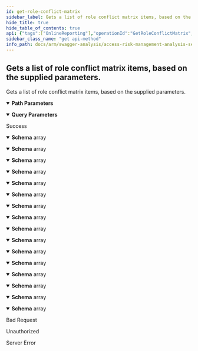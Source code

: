 ```yaml
---
id: get-role-conflict-matrix
sidebar_label: Gets a list of role conflict matrix items, based on the supplied parameters.
hide_title: true
hide_table_of_contents: true
api: {"tags":["OnlineReporting"],"operationId":"GetRoleConflictMatrix","parameters":[{"name":"analysisId","in":"path","description":"Represents the unique analysis identifier.","required":true,"schema":{"type":"integer","format":"int32"}},{"name":"skip","in":"query","description":"Represents the optional parameter which specifies how many items will be bypassed.","required":false,"schema":{"type":"integer","format":"int32"}},{"name":"take","in":"query","description":"Represents the optional parameter which specifies how many items to returned.","required":false,"schema":{"type":"integer","format":"int32"}}],"responses":{"200":{"description":"Success","content":{"application/json;odata.metadata=minimal;odata.streaming=true":{"schema":{"uniqueItems":false,"type":"array","items":{"type":"object","properties":{"rulebookName":{"type":"string"},"ruleCode":{"type":"string"},"ruleName":{"type":"string"},"riskRating":{"type":"string"},"ruleType":{"type":"string"},"ruleBusinessProcess":{"type":"string"},"businessFunctionCode":{"type":"string"},"businessFunctionName":{"type":"string"},"businessFunctionDescription":{"type":"string"},"businessFunctionBusinessProcess":{"type":"string"},"roleName":{"type":"string"},"assignedFrom":{"type":"string"},"roleProfile":{"type":"string"},"roleProfileDescription":{"type":"string"},"tcode":{"type":"string"},"tcodeDescription":{"type":"string"},"roleType":{"type":"string"},"stadUtilizationCount":{"format":"int32","type":"integer"},"cdhdrposUtilizationCount":{"format":"int32","type":"integer"},"stadUtilizationBucket":{"type":"string"},"cdhdrposUtilizationBucket":{"type":"string"}}}}},"application/json;odata.metadata=minimal;odata.streaming=false":{"schema":{"uniqueItems":false,"type":"array","items":{"type":"object","properties":{"rulebookName":{"type":"string"},"ruleCode":{"type":"string"},"ruleName":{"type":"string"},"riskRating":{"type":"string"},"ruleType":{"type":"string"},"ruleBusinessProcess":{"type":"string"},"businessFunctionCode":{"type":"string"},"businessFunctionName":{"type":"string"},"businessFunctionDescription":{"type":"string"},"businessFunctionBusinessProcess":{"type":"string"},"roleName":{"type":"string"},"assignedFrom":{"type":"string"},"roleProfile":{"type":"string"},"roleProfileDescription":{"type":"string"},"tcode":{"type":"string"},"tcodeDescription":{"type":"string"},"roleType":{"type":"string"},"stadUtilizationCount":{"format":"int32","type":"integer"},"cdhdrposUtilizationCount":{"format":"int32","type":"integer"},"stadUtilizationBucket":{"type":"string"},"cdhdrposUtilizationBucket":{"type":"string"}}}}},"application/json;odata.metadata=minimal":{"schema":{"uniqueItems":false,"type":"array","items":{"type":"object","properties":{"rulebookName":{"type":"string"},"ruleCode":{"type":"string"},"ruleName":{"type":"string"},"riskRating":{"type":"string"},"ruleType":{"type":"string"},"ruleBusinessProcess":{"type":"string"},"businessFunctionCode":{"type":"string"},"businessFunctionName":{"type":"string"},"businessFunctionDescription":{"type":"string"},"businessFunctionBusinessProcess":{"type":"string"},"roleName":{"type":"string"},"assignedFrom":{"type":"string"},"roleProfile":{"type":"string"},"roleProfileDescription":{"type":"string"},"tcode":{"type":"string"},"tcodeDescription":{"type":"string"},"roleType":{"type":"string"},"stadUtilizationCount":{"format":"int32","type":"integer"},"cdhdrposUtilizationCount":{"format":"int32","type":"integer"},"stadUtilizationBucket":{"type":"string"},"cdhdrposUtilizationBucket":{"type":"string"}}}}},"application/json;odata.metadata=full;odata.streaming=true":{"schema":{"uniqueItems":false,"type":"array","items":{"type":"object","properties":{"rulebookName":{"type":"string"},"ruleCode":{"type":"string"},"ruleName":{"type":"string"},"riskRating":{"type":"string"},"ruleType":{"type":"string"},"ruleBusinessProcess":{"type":"string"},"businessFunctionCode":{"type":"string"},"businessFunctionName":{"type":"string"},"businessFunctionDescription":{"type":"string"},"businessFunctionBusinessProcess":{"type":"string"},"roleName":{"type":"string"},"assignedFrom":{"type":"string"},"roleProfile":{"type":"string"},"roleProfileDescription":{"type":"string"},"tcode":{"type":"string"},"tcodeDescription":{"type":"string"},"roleType":{"type":"string"},"stadUtilizationCount":{"format":"int32","type":"integer"},"cdhdrposUtilizationCount":{"format":"int32","type":"integer"},"stadUtilizationBucket":{"type":"string"},"cdhdrposUtilizationBucket":{"type":"string"}}}}},"application/json;odata.metadata=full;odata.streaming=false":{"schema":{"uniqueItems":false,"type":"array","items":{"type":"object","properties":{"rulebookName":{"type":"string"},"ruleCode":{"type":"string"},"ruleName":{"type":"string"},"riskRating":{"type":"string"},"ruleType":{"type":"string"},"ruleBusinessProcess":{"type":"string"},"businessFunctionCode":{"type":"string"},"businessFunctionName":{"type":"string"},"businessFunctionDescription":{"type":"string"},"businessFunctionBusinessProcess":{"type":"string"},"roleName":{"type":"string"},"assignedFrom":{"type":"string"},"roleProfile":{"type":"string"},"roleProfileDescription":{"type":"string"},"tcode":{"type":"string"},"tcodeDescription":{"type":"string"},"roleType":{"type":"string"},"stadUtilizationCount":{"format":"int32","type":"integer"},"cdhdrposUtilizationCount":{"format":"int32","type":"integer"},"stadUtilizationBucket":{"type":"string"},"cdhdrposUtilizationBucket":{"type":"string"}}}}},"application/json;odata.metadata=full":{"schema":{"uniqueItems":false,"type":"array","items":{"type":"object","properties":{"rulebookName":{"type":"string"},"ruleCode":{"type":"string"},"ruleName":{"type":"string"},"riskRating":{"type":"string"},"ruleType":{"type":"string"},"ruleBusinessProcess":{"type":"string"},"businessFunctionCode":{"type":"string"},"businessFunctionName":{"type":"string"},"businessFunctionDescription":{"type":"string"},"businessFunctionBusinessProcess":{"type":"string"},"roleName":{"type":"string"},"assignedFrom":{"type":"string"},"roleProfile":{"type":"string"},"roleProfileDescription":{"type":"string"},"tcode":{"type":"string"},"tcodeDescription":{"type":"string"},"roleType":{"type":"string"},"stadUtilizationCount":{"format":"int32","type":"integer"},"cdhdrposUtilizationCount":{"format":"int32","type":"integer"},"stadUtilizationBucket":{"type":"string"},"cdhdrposUtilizationBucket":{"type":"string"}}}}},"application/json;odata.metadata=none;odata.streaming=true":{"schema":{"uniqueItems":false,"type":"array","items":{"type":"object","properties":{"rulebookName":{"type":"string"},"ruleCode":{"type":"string"},"ruleName":{"type":"string"},"riskRating":{"type":"string"},"ruleType":{"type":"string"},"ruleBusinessProcess":{"type":"string"},"businessFunctionCode":{"type":"string"},"businessFunctionName":{"type":"string"},"businessFunctionDescription":{"type":"string"},"businessFunctionBusinessProcess":{"type":"string"},"roleName":{"type":"string"},"assignedFrom":{"type":"string"},"roleProfile":{"type":"string"},"roleProfileDescription":{"type":"string"},"tcode":{"type":"string"},"tcodeDescription":{"type":"string"},"roleType":{"type":"string"},"stadUtilizationCount":{"format":"int32","type":"integer"},"cdhdrposUtilizationCount":{"format":"int32","type":"integer"},"stadUtilizationBucket":{"type":"string"},"cdhdrposUtilizationBucket":{"type":"string"}}}}},"application/json;odata.metadata=none;odata.streaming=false":{"schema":{"uniqueItems":false,"type":"array","items":{"type":"object","properties":{"rulebookName":{"type":"string"},"ruleCode":{"type":"string"},"ruleName":{"type":"string"},"riskRating":{"type":"string"},"ruleType":{"type":"string"},"ruleBusinessProcess":{"type":"string"},"businessFunctionCode":{"type":"string"},"businessFunctionName":{"type":"string"},"businessFunctionDescription":{"type":"string"},"businessFunctionBusinessProcess":{"type":"string"},"roleName":{"type":"string"},"assignedFrom":{"type":"string"},"roleProfile":{"type":"string"},"roleProfileDescription":{"type":"string"},"tcode":{"type":"string"},"tcodeDescription":{"type":"string"},"roleType":{"type":"string"},"stadUtilizationCount":{"format":"int32","type":"integer"},"cdhdrposUtilizationCount":{"format":"int32","type":"integer"},"stadUtilizationBucket":{"type":"string"},"cdhdrposUtilizationBucket":{"type":"string"}}}}},"application/json;odata.metadata=none":{"schema":{"uniqueItems":false,"type":"array","items":{"type":"object","properties":{"rulebookName":{"type":"string"},"ruleCode":{"type":"string"},"ruleName":{"type":"string"},"riskRating":{"type":"string"},"ruleType":{"type":"string"},"ruleBusinessProcess":{"type":"string"},"businessFunctionCode":{"type":"string"},"businessFunctionName":{"type":"string"},"businessFunctionDescription":{"type":"string"},"businessFunctionBusinessProcess":{"type":"string"},"roleName":{"type":"string"},"assignedFrom":{"type":"string"},"roleProfile":{"type":"string"},"roleProfileDescription":{"type":"string"},"tcode":{"type":"string"},"tcodeDescription":{"type":"string"},"roleType":{"type":"string"},"stadUtilizationCount":{"format":"int32","type":"integer"},"cdhdrposUtilizationCount":{"format":"int32","type":"integer"},"stadUtilizationBucket":{"type":"string"},"cdhdrposUtilizationBucket":{"type":"string"}}}}},"application/json;odata.streaming=true":{"schema":{"uniqueItems":false,"type":"array","items":{"type":"object","properties":{"rulebookName":{"type":"string"},"ruleCode":{"type":"string"},"ruleName":{"type":"string"},"riskRating":{"type":"string"},"ruleType":{"type":"string"},"ruleBusinessProcess":{"type":"string"},"businessFunctionCode":{"type":"string"},"businessFunctionName":{"type":"string"},"businessFunctionDescription":{"type":"string"},"businessFunctionBusinessProcess":{"type":"string"},"roleName":{"type":"string"},"assignedFrom":{"type":"string"},"roleProfile":{"type":"string"},"roleProfileDescription":{"type":"string"},"tcode":{"type":"string"},"tcodeDescription":{"type":"string"},"roleType":{"type":"string"},"stadUtilizationCount":{"format":"int32","type":"integer"},"cdhdrposUtilizationCount":{"format":"int32","type":"integer"},"stadUtilizationBucket":{"type":"string"},"cdhdrposUtilizationBucket":{"type":"string"}}}}},"application/json;odata.streaming=false":{"schema":{"uniqueItems":false,"type":"array","items":{"type":"object","properties":{"rulebookName":{"type":"string"},"ruleCode":{"type":"string"},"ruleName":{"type":"string"},"riskRating":{"type":"string"},"ruleType":{"type":"string"},"ruleBusinessProcess":{"type":"string"},"businessFunctionCode":{"type":"string"},"businessFunctionName":{"type":"string"},"businessFunctionDescription":{"type":"string"},"businessFunctionBusinessProcess":{"type":"string"},"roleName":{"type":"string"},"assignedFrom":{"type":"string"},"roleProfile":{"type":"string"},"roleProfileDescription":{"type":"string"},"tcode":{"type":"string"},"tcodeDescription":{"type":"string"},"roleType":{"type":"string"},"stadUtilizationCount":{"format":"int32","type":"integer"},"cdhdrposUtilizationCount":{"format":"int32","type":"integer"},"stadUtilizationBucket":{"type":"string"},"cdhdrposUtilizationBucket":{"type":"string"}}}}},"application/json":{"schema":{"uniqueItems":false,"type":"array","items":{"type":"object","properties":{"rulebookName":{"type":"string"},"ruleCode":{"type":"string"},"ruleName":{"type":"string"},"riskRating":{"type":"string"},"ruleType":{"type":"string"},"ruleBusinessProcess":{"type":"string"},"businessFunctionCode":{"type":"string"},"businessFunctionName":{"type":"string"},"businessFunctionDescription":{"type":"string"},"businessFunctionBusinessProcess":{"type":"string"},"roleName":{"type":"string"},"assignedFrom":{"type":"string"},"roleProfile":{"type":"string"},"roleProfileDescription":{"type":"string"},"tcode":{"type":"string"},"tcodeDescription":{"type":"string"},"roleType":{"type":"string"},"stadUtilizationCount":{"format":"int32","type":"integer"},"cdhdrposUtilizationCount":{"format":"int32","type":"integer"},"stadUtilizationBucket":{"type":"string"},"cdhdrposUtilizationBucket":{"type":"string"}}}}},"application/xml":{"schema":{"uniqueItems":false,"type":"array","items":{"type":"object","properties":{"rulebookName":{"type":"string"},"ruleCode":{"type":"string"},"ruleName":{"type":"string"},"riskRating":{"type":"string"},"ruleType":{"type":"string"},"ruleBusinessProcess":{"type":"string"},"businessFunctionCode":{"type":"string"},"businessFunctionName":{"type":"string"},"businessFunctionDescription":{"type":"string"},"businessFunctionBusinessProcess":{"type":"string"},"roleName":{"type":"string"},"assignedFrom":{"type":"string"},"roleProfile":{"type":"string"},"roleProfileDescription":{"type":"string"},"tcode":{"type":"string"},"tcodeDescription":{"type":"string"},"roleType":{"type":"string"},"stadUtilizationCount":{"format":"int32","type":"integer"},"cdhdrposUtilizationCount":{"format":"int32","type":"integer"},"stadUtilizationBucket":{"type":"string"},"cdhdrposUtilizationBucket":{"type":"string"}}}}},"application/prs.odatatestxx-odata":{"schema":{"uniqueItems":false,"type":"array","items":{"type":"object","properties":{"rulebookName":{"type":"string"},"ruleCode":{"type":"string"},"ruleName":{"type":"string"},"riskRating":{"type":"string"},"ruleType":{"type":"string"},"ruleBusinessProcess":{"type":"string"},"businessFunctionCode":{"type":"string"},"businessFunctionName":{"type":"string"},"businessFunctionDescription":{"type":"string"},"businessFunctionBusinessProcess":{"type":"string"},"roleName":{"type":"string"},"assignedFrom":{"type":"string"},"roleProfile":{"type":"string"},"roleProfileDescription":{"type":"string"},"tcode":{"type":"string"},"tcodeDescription":{"type":"string"},"roleType":{"type":"string"},"stadUtilizationCount":{"format":"int32","type":"integer"},"cdhdrposUtilizationCount":{"format":"int32","type":"integer"},"stadUtilizationBucket":{"type":"string"},"cdhdrposUtilizationBucket":{"type":"string"}}}}},"text/plain":{"schema":{"uniqueItems":false,"type":"array","items":{"type":"object","properties":{"rulebookName":{"type":"string"},"ruleCode":{"type":"string"},"ruleName":{"type":"string"},"riskRating":{"type":"string"},"ruleType":{"type":"string"},"ruleBusinessProcess":{"type":"string"},"businessFunctionCode":{"type":"string"},"businessFunctionName":{"type":"string"},"businessFunctionDescription":{"type":"string"},"businessFunctionBusinessProcess":{"type":"string"},"roleName":{"type":"string"},"assignedFrom":{"type":"string"},"roleProfile":{"type":"string"},"roleProfileDescription":{"type":"string"},"tcode":{"type":"string"},"tcodeDescription":{"type":"string"},"roleType":{"type":"string"},"stadUtilizationCount":{"format":"int32","type":"integer"},"cdhdrposUtilizationCount":{"format":"int32","type":"integer"},"stadUtilizationBucket":{"type":"string"},"cdhdrposUtilizationBucket":{"type":"string"}}}}},"text/json":{"schema":{"uniqueItems":false,"type":"array","items":{"type":"object","properties":{"rulebookName":{"type":"string"},"ruleCode":{"type":"string"},"ruleName":{"type":"string"},"riskRating":{"type":"string"},"ruleType":{"type":"string"},"ruleBusinessProcess":{"type":"string"},"businessFunctionCode":{"type":"string"},"businessFunctionName":{"type":"string"},"businessFunctionDescription":{"type":"string"},"businessFunctionBusinessProcess":{"type":"string"},"roleName":{"type":"string"},"assignedFrom":{"type":"string"},"roleProfile":{"type":"string"},"roleProfileDescription":{"type":"string"},"tcode":{"type":"string"},"tcodeDescription":{"type":"string"},"roleType":{"type":"string"},"stadUtilizationCount":{"format":"int32","type":"integer"},"cdhdrposUtilizationCount":{"format":"int32","type":"integer"},"stadUtilizationBucket":{"type":"string"},"cdhdrposUtilizationBucket":{"type":"string"}}}}}}},"400":{"description":"Bad Request"},"401":{"description":"Unauthorized"},"500":{"description":"Server Error"}},"description":"Gets a list of role conflict matrix items, based on the supplied parameters.","method":"get","path":"/api/roleconflictmatrix/{analysisId}","info":{"version":"v1","title":"Access Risk Management Analysis Services"},"postman":{"name":"Gets a list of role conflict matrix items, based on the supplied parameters.","description":{"type":"text/plain"},"url":{"path":["api","roleconflictmatrix",":analysisId"],"host":["{{baseUrl}}"],"query":[{"disabled":false,"description":{"content":"Represents the optional parameter which specifies how many items will be bypassed.","type":"text/plain"},"key":"skip","value":""},{"disabled":false,"description":{"content":"Represents the optional parameter which specifies how many items to returned.","type":"text/plain"},"key":"take","value":""}],"variable":[{"disabled":false,"description":{"content":"(Required) Represents the unique analysis identifier.","type":"text/plain"},"type":"any","value":"","key":"analysisId"}]},"header":[{"key":"Accept","value":"application/json;odata.metadata=minimal;odata.streaming=true"}],"method":"GET"}}
sidebar_class_name: "get api-method"
info_path: docs/arm/swagger-analysis/access-risk-management-analysis-services
---
```



## Gets a list of role conflict matrix items, based on the supplied parameters.



Gets a list of role conflict matrix items, based on the supplied parameters.

<details style={{"marginBottom":"1rem"}} data-collapsed={false} open={true}><summary style={{}}><strong>Path Parameters</strong></summary><div><ul><ParamsItem className={"paramsItem"} param={{"name":"analysisId","in":"path","description":"Represents the unique analysis identifier.","required":true,"schema":{"type":"integer","format":"int32"}}}></ParamsItem></ul></div></details><details style={{"marginBottom":"1rem"}} data-collapsed={false} open={true}><summary style={{}}><strong>Query Parameters</strong></summary><div><ul><ParamsItem className={"paramsItem"} param={{"name":"skip","in":"query","description":"Represents the optional parameter which specifies how many items will be bypassed.","required":false,"schema":{"type":"integer","format":"int32"}}}></ParamsItem><ParamsItem className={"paramsItem"} param={{"name":"take","in":"query","description":"Represents the optional parameter which specifies how many items to returned.","required":false,"schema":{"type":"integer","format":"int32"}}}></ParamsItem></ul></div></details><div><ApiTabs><TabItem label={"200"} value={"200"}><div>

Success

</div><div><MimeTabs groupId={"mime-type"}><TabItem label={"application/json;odata.metadata=minimal;odata.streaming=true"} value={"application/json;odata.metadata=minimal;odata.streaming=true"}><SchemaTabs groupId={"schema-tabs"}><TabItem label={"Schema"} value={"Schema"}><details style={{}} data-collapsed={false} open={true}><summary style={{"textAlign":"left"}}><strong>Schema</strong><span style={{"opacity":"0.6"}}> array</span></summary><div style={{"textAlign":"left","marginLeft":"1rem"}}></div><ul style={{"marginLeft":"1rem"}}><SchemaItem collapsible={false} name={"rulebookName"} required={false} schemaDescription={undefined} schemaName={"string"} qualifierMessage={undefined} defaultValue={undefined}></SchemaItem><SchemaItem collapsible={false} name={"ruleCode"} required={false} schemaDescription={undefined} schemaName={"string"} qualifierMessage={undefined} defaultValue={undefined}></SchemaItem><SchemaItem collapsible={false} name={"ruleName"} required={false} schemaDescription={undefined} schemaName={"string"} qualifierMessage={undefined} defaultValue={undefined}></SchemaItem><SchemaItem collapsible={false} name={"riskRating"} required={false} schemaDescription={undefined} schemaName={"string"} qualifierMessage={undefined} defaultValue={undefined}></SchemaItem><SchemaItem collapsible={false} name={"ruleType"} required={false} schemaDescription={undefined} schemaName={"string"} qualifierMessage={undefined} defaultValue={undefined}></SchemaItem><SchemaItem collapsible={false} name={"ruleBusinessProcess"} required={false} schemaDescription={undefined} schemaName={"string"} qualifierMessage={undefined} defaultValue={undefined}></SchemaItem><SchemaItem collapsible={false} name={"businessFunctionCode"} required={false} schemaDescription={undefined} schemaName={"string"} qualifierMessage={undefined} defaultValue={undefined}></SchemaItem><SchemaItem collapsible={false} name={"businessFunctionName"} required={false} schemaDescription={undefined} schemaName={"string"} qualifierMessage={undefined} defaultValue={undefined}></SchemaItem><SchemaItem collapsible={false} name={"businessFunctionDescription"} required={false} schemaDescription={undefined} schemaName={"string"} qualifierMessage={undefined} defaultValue={undefined}></SchemaItem><SchemaItem collapsible={false} name={"businessFunctionBusinessProcess"} required={false} schemaDescription={undefined} schemaName={"string"} qualifierMessage={undefined} defaultValue={undefined}></SchemaItem><SchemaItem collapsible={false} name={"roleName"} required={false} schemaDescription={undefined} schemaName={"string"} qualifierMessage={undefined} defaultValue={undefined}></SchemaItem><SchemaItem collapsible={false} name={"assignedFrom"} required={false} schemaDescription={undefined} schemaName={"string"} qualifierMessage={undefined} defaultValue={undefined}></SchemaItem><SchemaItem collapsible={false} name={"roleProfile"} required={false} schemaDescription={undefined} schemaName={"string"} qualifierMessage={undefined} defaultValue={undefined}></SchemaItem><SchemaItem collapsible={false} name={"roleProfileDescription"} required={false} schemaDescription={undefined} schemaName={"string"} qualifierMessage={undefined} defaultValue={undefined}></SchemaItem><SchemaItem collapsible={false} name={"tcode"} required={false} schemaDescription={undefined} schemaName={"string"} qualifierMessage={undefined} defaultValue={undefined}></SchemaItem><SchemaItem collapsible={false} name={"tcodeDescription"} required={false} schemaDescription={undefined} schemaName={"string"} qualifierMessage={undefined} defaultValue={undefined}></SchemaItem><SchemaItem collapsible={false} name={"roleType"} required={false} schemaDescription={undefined} schemaName={"string"} qualifierMessage={undefined} defaultValue={undefined}></SchemaItem><SchemaItem collapsible={false} name={"stadUtilizationCount"} required={false} schemaDescription={undefined} schemaName={"int32"} qualifierMessage={undefined} defaultValue={undefined}></SchemaItem><SchemaItem collapsible={false} name={"cdhdrposUtilizationCount"} required={false} schemaDescription={undefined} schemaName={"int32"} qualifierMessage={undefined} defaultValue={undefined}></SchemaItem><SchemaItem collapsible={false} name={"stadUtilizationBucket"} required={false} schemaDescription={undefined} schemaName={"string"} qualifierMessage={undefined} defaultValue={undefined}></SchemaItem><SchemaItem collapsible={false} name={"cdhdrposUtilizationBucket"} required={false} schemaDescription={undefined} schemaName={"string"} qualifierMessage={undefined} defaultValue={undefined}></SchemaItem></ul></details></TabItem></SchemaTabs></TabItem><TabItem label={"application/json;odata.metadata=minimal;odata.streaming=false"} value={"application/json;odata.metadata=minimal;odata.streaming=false"}><SchemaTabs groupId={"schema-tabs"}><TabItem label={"Schema"} value={"Schema"}><details style={{}} data-collapsed={false} open={true}><summary style={{"textAlign":"left"}}><strong>Schema</strong><span style={{"opacity":"0.6"}}> array</span></summary><div style={{"textAlign":"left","marginLeft":"1rem"}}></div><ul style={{"marginLeft":"1rem"}}><SchemaItem collapsible={false} name={"rulebookName"} required={false} schemaDescription={undefined} schemaName={"string"} qualifierMessage={undefined} defaultValue={undefined}></SchemaItem><SchemaItem collapsible={false} name={"ruleCode"} required={false} schemaDescription={undefined} schemaName={"string"} qualifierMessage={undefined} defaultValue={undefined}></SchemaItem><SchemaItem collapsible={false} name={"ruleName"} required={false} schemaDescription={undefined} schemaName={"string"} qualifierMessage={undefined} defaultValue={undefined}></SchemaItem><SchemaItem collapsible={false} name={"riskRating"} required={false} schemaDescription={undefined} schemaName={"string"} qualifierMessage={undefined} defaultValue={undefined}></SchemaItem><SchemaItem collapsible={false} name={"ruleType"} required={false} schemaDescription={undefined} schemaName={"string"} qualifierMessage={undefined} defaultValue={undefined}></SchemaItem><SchemaItem collapsible={false} name={"ruleBusinessProcess"} required={false} schemaDescription={undefined} schemaName={"string"} qualifierMessage={undefined} defaultValue={undefined}></SchemaItem><SchemaItem collapsible={false} name={"businessFunctionCode"} required={false} schemaDescription={undefined} schemaName={"string"} qualifierMessage={undefined} defaultValue={undefined}></SchemaItem><SchemaItem collapsible={false} name={"businessFunctionName"} required={false} schemaDescription={undefined} schemaName={"string"} qualifierMessage={undefined} defaultValue={undefined}></SchemaItem><SchemaItem collapsible={false} name={"businessFunctionDescription"} required={false} schemaDescription={undefined} schemaName={"string"} qualifierMessage={undefined} defaultValue={undefined}></SchemaItem><SchemaItem collapsible={false} name={"businessFunctionBusinessProcess"} required={false} schemaDescription={undefined} schemaName={"string"} qualifierMessage={undefined} defaultValue={undefined}></SchemaItem><SchemaItem collapsible={false} name={"roleName"} required={false} schemaDescription={undefined} schemaName={"string"} qualifierMessage={undefined} defaultValue={undefined}></SchemaItem><SchemaItem collapsible={false} name={"assignedFrom"} required={false} schemaDescription={undefined} schemaName={"string"} qualifierMessage={undefined} defaultValue={undefined}></SchemaItem><SchemaItem collapsible={false} name={"roleProfile"} required={false} schemaDescription={undefined} schemaName={"string"} qualifierMessage={undefined} defaultValue={undefined}></SchemaItem><SchemaItem collapsible={false} name={"roleProfileDescription"} required={false} schemaDescription={undefined} schemaName={"string"} qualifierMessage={undefined} defaultValue={undefined}></SchemaItem><SchemaItem collapsible={false} name={"tcode"} required={false} schemaDescription={undefined} schemaName={"string"} qualifierMessage={undefined} defaultValue={undefined}></SchemaItem><SchemaItem collapsible={false} name={"tcodeDescription"} required={false} schemaDescription={undefined} schemaName={"string"} qualifierMessage={undefined} defaultValue={undefined}></SchemaItem><SchemaItem collapsible={false} name={"roleType"} required={false} schemaDescription={undefined} schemaName={"string"} qualifierMessage={undefined} defaultValue={undefined}></SchemaItem><SchemaItem collapsible={false} name={"stadUtilizationCount"} required={false} schemaDescription={undefined} schemaName={"int32"} qualifierMessage={undefined} defaultValue={undefined}></SchemaItem><SchemaItem collapsible={false} name={"cdhdrposUtilizationCount"} required={false} schemaDescription={undefined} schemaName={"int32"} qualifierMessage={undefined} defaultValue={undefined}></SchemaItem><SchemaItem collapsible={false} name={"stadUtilizationBucket"} required={false} schemaDescription={undefined} schemaName={"string"} qualifierMessage={undefined} defaultValue={undefined}></SchemaItem><SchemaItem collapsible={false} name={"cdhdrposUtilizationBucket"} required={false} schemaDescription={undefined} schemaName={"string"} qualifierMessage={undefined} defaultValue={undefined}></SchemaItem></ul></details></TabItem></SchemaTabs></TabItem><TabItem label={"application/json;odata.metadata=minimal"} value={"application/json;odata.metadata=minimal"}><SchemaTabs groupId={"schema-tabs"}><TabItem label={"Schema"} value={"Schema"}><details style={{}} data-collapsed={false} open={true}><summary style={{"textAlign":"left"}}><strong>Schema</strong><span style={{"opacity":"0.6"}}> array</span></summary><div style={{"textAlign":"left","marginLeft":"1rem"}}></div><ul style={{"marginLeft":"1rem"}}><SchemaItem collapsible={false} name={"rulebookName"} required={false} schemaDescription={undefined} schemaName={"string"} qualifierMessage={undefined} defaultValue={undefined}></SchemaItem><SchemaItem collapsible={false} name={"ruleCode"} required={false} schemaDescription={undefined} schemaName={"string"} qualifierMessage={undefined} defaultValue={undefined}></SchemaItem><SchemaItem collapsible={false} name={"ruleName"} required={false} schemaDescription={undefined} schemaName={"string"} qualifierMessage={undefined} defaultValue={undefined}></SchemaItem><SchemaItem collapsible={false} name={"riskRating"} required={false} schemaDescription={undefined} schemaName={"string"} qualifierMessage={undefined} defaultValue={undefined}></SchemaItem><SchemaItem collapsible={false} name={"ruleType"} required={false} schemaDescription={undefined} schemaName={"string"} qualifierMessage={undefined} defaultValue={undefined}></SchemaItem><SchemaItem collapsible={false} name={"ruleBusinessProcess"} required={false} schemaDescription={undefined} schemaName={"string"} qualifierMessage={undefined} defaultValue={undefined}></SchemaItem><SchemaItem collapsible={false} name={"businessFunctionCode"} required={false} schemaDescription={undefined} schemaName={"string"} qualifierMessage={undefined} defaultValue={undefined}></SchemaItem><SchemaItem collapsible={false} name={"businessFunctionName"} required={false} schemaDescription={undefined} schemaName={"string"} qualifierMessage={undefined} defaultValue={undefined}></SchemaItem><SchemaItem collapsible={false} name={"businessFunctionDescription"} required={false} schemaDescription={undefined} schemaName={"string"} qualifierMessage={undefined} defaultValue={undefined}></SchemaItem><SchemaItem collapsible={false} name={"businessFunctionBusinessProcess"} required={false} schemaDescription={undefined} schemaName={"string"} qualifierMessage={undefined} defaultValue={undefined}></SchemaItem><SchemaItem collapsible={false} name={"roleName"} required={false} schemaDescription={undefined} schemaName={"string"} qualifierMessage={undefined} defaultValue={undefined}></SchemaItem><SchemaItem collapsible={false} name={"assignedFrom"} required={false} schemaDescription={undefined} schemaName={"string"} qualifierMessage={undefined} defaultValue={undefined}></SchemaItem><SchemaItem collapsible={false} name={"roleProfile"} required={false} schemaDescription={undefined} schemaName={"string"} qualifierMessage={undefined} defaultValue={undefined}></SchemaItem><SchemaItem collapsible={false} name={"roleProfileDescription"} required={false} schemaDescription={undefined} schemaName={"string"} qualifierMessage={undefined} defaultValue={undefined}></SchemaItem><SchemaItem collapsible={false} name={"tcode"} required={false} schemaDescription={undefined} schemaName={"string"} qualifierMessage={undefined} defaultValue={undefined}></SchemaItem><SchemaItem collapsible={false} name={"tcodeDescription"} required={false} schemaDescription={undefined} schemaName={"string"} qualifierMessage={undefined} defaultValue={undefined}></SchemaItem><SchemaItem collapsible={false} name={"roleType"} required={false} schemaDescription={undefined} schemaName={"string"} qualifierMessage={undefined} defaultValue={undefined}></SchemaItem><SchemaItem collapsible={false} name={"stadUtilizationCount"} required={false} schemaDescription={undefined} schemaName={"int32"} qualifierMessage={undefined} defaultValue={undefined}></SchemaItem><SchemaItem collapsible={false} name={"cdhdrposUtilizationCount"} required={false} schemaDescription={undefined} schemaName={"int32"} qualifierMessage={undefined} defaultValue={undefined}></SchemaItem><SchemaItem collapsible={false} name={"stadUtilizationBucket"} required={false} schemaDescription={undefined} schemaName={"string"} qualifierMessage={undefined} defaultValue={undefined}></SchemaItem><SchemaItem collapsible={false} name={"cdhdrposUtilizationBucket"} required={false} schemaDescription={undefined} schemaName={"string"} qualifierMessage={undefined} defaultValue={undefined}></SchemaItem></ul></details></TabItem></SchemaTabs></TabItem><TabItem label={"application/json;odata.metadata=full;odata.streaming=true"} value={"application/json;odata.metadata=full;odata.streaming=true"}><SchemaTabs groupId={"schema-tabs"}><TabItem label={"Schema"} value={"Schema"}><details style={{}} data-collapsed={false} open={true}><summary style={{"textAlign":"left"}}><strong>Schema</strong><span style={{"opacity":"0.6"}}> array</span></summary><div style={{"textAlign":"left","marginLeft":"1rem"}}></div><ul style={{"marginLeft":"1rem"}}><SchemaItem collapsible={false} name={"rulebookName"} required={false} schemaDescription={undefined} schemaName={"string"} qualifierMessage={undefined} defaultValue={undefined}></SchemaItem><SchemaItem collapsible={false} name={"ruleCode"} required={false} schemaDescription={undefined} schemaName={"string"} qualifierMessage={undefined} defaultValue={undefined}></SchemaItem><SchemaItem collapsible={false} name={"ruleName"} required={false} schemaDescription={undefined} schemaName={"string"} qualifierMessage={undefined} defaultValue={undefined}></SchemaItem><SchemaItem collapsible={false} name={"riskRating"} required={false} schemaDescription={undefined} schemaName={"string"} qualifierMessage={undefined} defaultValue={undefined}></SchemaItem><SchemaItem collapsible={false} name={"ruleType"} required={false} schemaDescription={undefined} schemaName={"string"} qualifierMessage={undefined} defaultValue={undefined}></SchemaItem><SchemaItem collapsible={false} name={"ruleBusinessProcess"} required={false} schemaDescription={undefined} schemaName={"string"} qualifierMessage={undefined} defaultValue={undefined}></SchemaItem><SchemaItem collapsible={false} name={"businessFunctionCode"} required={false} schemaDescription={undefined} schemaName={"string"} qualifierMessage={undefined} defaultValue={undefined}></SchemaItem><SchemaItem collapsible={false} name={"businessFunctionName"} required={false} schemaDescription={undefined} schemaName={"string"} qualifierMessage={undefined} defaultValue={undefined}></SchemaItem><SchemaItem collapsible={false} name={"businessFunctionDescription"} required={false} schemaDescription={undefined} schemaName={"string"} qualifierMessage={undefined} defaultValue={undefined}></SchemaItem><SchemaItem collapsible={false} name={"businessFunctionBusinessProcess"} required={false} schemaDescription={undefined} schemaName={"string"} qualifierMessage={undefined} defaultValue={undefined}></SchemaItem><SchemaItem collapsible={false} name={"roleName"} required={false} schemaDescription={undefined} schemaName={"string"} qualifierMessage={undefined} defaultValue={undefined}></SchemaItem><SchemaItem collapsible={false} name={"assignedFrom"} required={false} schemaDescription={undefined} schemaName={"string"} qualifierMessage={undefined} defaultValue={undefined}></SchemaItem><SchemaItem collapsible={false} name={"roleProfile"} required={false} schemaDescription={undefined} schemaName={"string"} qualifierMessage={undefined} defaultValue={undefined}></SchemaItem><SchemaItem collapsible={false} name={"roleProfileDescription"} required={false} schemaDescription={undefined} schemaName={"string"} qualifierMessage={undefined} defaultValue={undefined}></SchemaItem><SchemaItem collapsible={false} name={"tcode"} required={false} schemaDescription={undefined} schemaName={"string"} qualifierMessage={undefined} defaultValue={undefined}></SchemaItem><SchemaItem collapsible={false} name={"tcodeDescription"} required={false} schemaDescription={undefined} schemaName={"string"} qualifierMessage={undefined} defaultValue={undefined}></SchemaItem><SchemaItem collapsible={false} name={"roleType"} required={false} schemaDescription={undefined} schemaName={"string"} qualifierMessage={undefined} defaultValue={undefined}></SchemaItem><SchemaItem collapsible={false} name={"stadUtilizationCount"} required={false} schemaDescription={undefined} schemaName={"int32"} qualifierMessage={undefined} defaultValue={undefined}></SchemaItem><SchemaItem collapsible={false} name={"cdhdrposUtilizationCount"} required={false} schemaDescription={undefined} schemaName={"int32"} qualifierMessage={undefined} defaultValue={undefined}></SchemaItem><SchemaItem collapsible={false} name={"stadUtilizationBucket"} required={false} schemaDescription={undefined} schemaName={"string"} qualifierMessage={undefined} defaultValue={undefined}></SchemaItem><SchemaItem collapsible={false} name={"cdhdrposUtilizationBucket"} required={false} schemaDescription={undefined} schemaName={"string"} qualifierMessage={undefined} defaultValue={undefined}></SchemaItem></ul></details></TabItem></SchemaTabs></TabItem><TabItem label={"application/json;odata.metadata=full;odata.streaming=false"} value={"application/json;odata.metadata=full;odata.streaming=false"}><SchemaTabs groupId={"schema-tabs"}><TabItem label={"Schema"} value={"Schema"}><details style={{}} data-collapsed={false} open={true}><summary style={{"textAlign":"left"}}><strong>Schema</strong><span style={{"opacity":"0.6"}}> array</span></summary><div style={{"textAlign":"left","marginLeft":"1rem"}}></div><ul style={{"marginLeft":"1rem"}}><SchemaItem collapsible={false} name={"rulebookName"} required={false} schemaDescription={undefined} schemaName={"string"} qualifierMessage={undefined} defaultValue={undefined}></SchemaItem><SchemaItem collapsible={false} name={"ruleCode"} required={false} schemaDescription={undefined} schemaName={"string"} qualifierMessage={undefined} defaultValue={undefined}></SchemaItem><SchemaItem collapsible={false} name={"ruleName"} required={false} schemaDescription={undefined} schemaName={"string"} qualifierMessage={undefined} defaultValue={undefined}></SchemaItem><SchemaItem collapsible={false} name={"riskRating"} required={false} schemaDescription={undefined} schemaName={"string"} qualifierMessage={undefined} defaultValue={undefined}></SchemaItem><SchemaItem collapsible={false} name={"ruleType"} required={false} schemaDescription={undefined} schemaName={"string"} qualifierMessage={undefined} defaultValue={undefined}></SchemaItem><SchemaItem collapsible={false} name={"ruleBusinessProcess"} required={false} schemaDescription={undefined} schemaName={"string"} qualifierMessage={undefined} defaultValue={undefined}></SchemaItem><SchemaItem collapsible={false} name={"businessFunctionCode"} required={false} schemaDescription={undefined} schemaName={"string"} qualifierMessage={undefined} defaultValue={undefined}></SchemaItem><SchemaItem collapsible={false} name={"businessFunctionName"} required={false} schemaDescription={undefined} schemaName={"string"} qualifierMessage={undefined} defaultValue={undefined}></SchemaItem><SchemaItem collapsible={false} name={"businessFunctionDescription"} required={false} schemaDescription={undefined} schemaName={"string"} qualifierMessage={undefined} defaultValue={undefined}></SchemaItem><SchemaItem collapsible={false} name={"businessFunctionBusinessProcess"} required={false} schemaDescription={undefined} schemaName={"string"} qualifierMessage={undefined} defaultValue={undefined}></SchemaItem><SchemaItem collapsible={false} name={"roleName"} required={false} schemaDescription={undefined} schemaName={"string"} qualifierMessage={undefined} defaultValue={undefined}></SchemaItem><SchemaItem collapsible={false} name={"assignedFrom"} required={false} schemaDescription={undefined} schemaName={"string"} qualifierMessage={undefined} defaultValue={undefined}></SchemaItem><SchemaItem collapsible={false} name={"roleProfile"} required={false} schemaDescription={undefined} schemaName={"string"} qualifierMessage={undefined} defaultValue={undefined}></SchemaItem><SchemaItem collapsible={false} name={"roleProfileDescription"} required={false} schemaDescription={undefined} schemaName={"string"} qualifierMessage={undefined} defaultValue={undefined}></SchemaItem><SchemaItem collapsible={false} name={"tcode"} required={false} schemaDescription={undefined} schemaName={"string"} qualifierMessage={undefined} defaultValue={undefined}></SchemaItem><SchemaItem collapsible={false} name={"tcodeDescription"} required={false} schemaDescription={undefined} schemaName={"string"} qualifierMessage={undefined} defaultValue={undefined}></SchemaItem><SchemaItem collapsible={false} name={"roleType"} required={false} schemaDescription={undefined} schemaName={"string"} qualifierMessage={undefined} defaultValue={undefined}></SchemaItem><SchemaItem collapsible={false} name={"stadUtilizationCount"} required={false} schemaDescription={undefined} schemaName={"int32"} qualifierMessage={undefined} defaultValue={undefined}></SchemaItem><SchemaItem collapsible={false} name={"cdhdrposUtilizationCount"} required={false} schemaDescription={undefined} schemaName={"int32"} qualifierMessage={undefined} defaultValue={undefined}></SchemaItem><SchemaItem collapsible={false} name={"stadUtilizationBucket"} required={false} schemaDescription={undefined} schemaName={"string"} qualifierMessage={undefined} defaultValue={undefined}></SchemaItem><SchemaItem collapsible={false} name={"cdhdrposUtilizationBucket"} required={false} schemaDescription={undefined} schemaName={"string"} qualifierMessage={undefined} defaultValue={undefined}></SchemaItem></ul></details></TabItem></SchemaTabs></TabItem><TabItem label={"application/json;odata.metadata=full"} value={"application/json;odata.metadata=full"}><SchemaTabs groupId={"schema-tabs"}><TabItem label={"Schema"} value={"Schema"}><details style={{}} data-collapsed={false} open={true}><summary style={{"textAlign":"left"}}><strong>Schema</strong><span style={{"opacity":"0.6"}}> array</span></summary><div style={{"textAlign":"left","marginLeft":"1rem"}}></div><ul style={{"marginLeft":"1rem"}}><SchemaItem collapsible={false} name={"rulebookName"} required={false} schemaDescription={undefined} schemaName={"string"} qualifierMessage={undefined} defaultValue={undefined}></SchemaItem><SchemaItem collapsible={false} name={"ruleCode"} required={false} schemaDescription={undefined} schemaName={"string"} qualifierMessage={undefined} defaultValue={undefined}></SchemaItem><SchemaItem collapsible={false} name={"ruleName"} required={false} schemaDescription={undefined} schemaName={"string"} qualifierMessage={undefined} defaultValue={undefined}></SchemaItem><SchemaItem collapsible={false} name={"riskRating"} required={false} schemaDescription={undefined} schemaName={"string"} qualifierMessage={undefined} defaultValue={undefined}></SchemaItem><SchemaItem collapsible={false} name={"ruleType"} required={false} schemaDescription={undefined} schemaName={"string"} qualifierMessage={undefined} defaultValue={undefined}></SchemaItem><SchemaItem collapsible={false} name={"ruleBusinessProcess"} required={false} schemaDescription={undefined} schemaName={"string"} qualifierMessage={undefined} defaultValue={undefined}></SchemaItem><SchemaItem collapsible={false} name={"businessFunctionCode"} required={false} schemaDescription={undefined} schemaName={"string"} qualifierMessage={undefined} defaultValue={undefined}></SchemaItem><SchemaItem collapsible={false} name={"businessFunctionName"} required={false} schemaDescription={undefined} schemaName={"string"} qualifierMessage={undefined} defaultValue={undefined}></SchemaItem><SchemaItem collapsible={false} name={"businessFunctionDescription"} required={false} schemaDescription={undefined} schemaName={"string"} qualifierMessage={undefined} defaultValue={undefined}></SchemaItem><SchemaItem collapsible={false} name={"businessFunctionBusinessProcess"} required={false} schemaDescription={undefined} schemaName={"string"} qualifierMessage={undefined} defaultValue={undefined}></SchemaItem><SchemaItem collapsible={false} name={"roleName"} required={false} schemaDescription={undefined} schemaName={"string"} qualifierMessage={undefined} defaultValue={undefined}></SchemaItem><SchemaItem collapsible={false} name={"assignedFrom"} required={false} schemaDescription={undefined} schemaName={"string"} qualifierMessage={undefined} defaultValue={undefined}></SchemaItem><SchemaItem collapsible={false} name={"roleProfile"} required={false} schemaDescription={undefined} schemaName={"string"} qualifierMessage={undefined} defaultValue={undefined}></SchemaItem><SchemaItem collapsible={false} name={"roleProfileDescription"} required={false} schemaDescription={undefined} schemaName={"string"} qualifierMessage={undefined} defaultValue={undefined}></SchemaItem><SchemaItem collapsible={false} name={"tcode"} required={false} schemaDescription={undefined} schemaName={"string"} qualifierMessage={undefined} defaultValue={undefined}></SchemaItem><SchemaItem collapsible={false} name={"tcodeDescription"} required={false} schemaDescription={undefined} schemaName={"string"} qualifierMessage={undefined} defaultValue={undefined}></SchemaItem><SchemaItem collapsible={false} name={"roleType"} required={false} schemaDescription={undefined} schemaName={"string"} qualifierMessage={undefined} defaultValue={undefined}></SchemaItem><SchemaItem collapsible={false} name={"stadUtilizationCount"} required={false} schemaDescription={undefined} schemaName={"int32"} qualifierMessage={undefined} defaultValue={undefined}></SchemaItem><SchemaItem collapsible={false} name={"cdhdrposUtilizationCount"} required={false} schemaDescription={undefined} schemaName={"int32"} qualifierMessage={undefined} defaultValue={undefined}></SchemaItem><SchemaItem collapsible={false} name={"stadUtilizationBucket"} required={false} schemaDescription={undefined} schemaName={"string"} qualifierMessage={undefined} defaultValue={undefined}></SchemaItem><SchemaItem collapsible={false} name={"cdhdrposUtilizationBucket"} required={false} schemaDescription={undefined} schemaName={"string"} qualifierMessage={undefined} defaultValue={undefined}></SchemaItem></ul></details></TabItem></SchemaTabs></TabItem><TabItem label={"application/json;odata.metadata=none;odata.streaming=true"} value={"application/json;odata.metadata=none;odata.streaming=true"}><SchemaTabs groupId={"schema-tabs"}><TabItem label={"Schema"} value={"Schema"}><details style={{}} data-collapsed={false} open={true}><summary style={{"textAlign":"left"}}><strong>Schema</strong><span style={{"opacity":"0.6"}}> array</span></summary><div style={{"textAlign":"left","marginLeft":"1rem"}}></div><ul style={{"marginLeft":"1rem"}}><SchemaItem collapsible={false} name={"rulebookName"} required={false} schemaDescription={undefined} schemaName={"string"} qualifierMessage={undefined} defaultValue={undefined}></SchemaItem><SchemaItem collapsible={false} name={"ruleCode"} required={false} schemaDescription={undefined} schemaName={"string"} qualifierMessage={undefined} defaultValue={undefined}></SchemaItem><SchemaItem collapsible={false} name={"ruleName"} required={false} schemaDescription={undefined} schemaName={"string"} qualifierMessage={undefined} defaultValue={undefined}></SchemaItem><SchemaItem collapsible={false} name={"riskRating"} required={false} schemaDescription={undefined} schemaName={"string"} qualifierMessage={undefined} defaultValue={undefined}></SchemaItem><SchemaItem collapsible={false} name={"ruleType"} required={false} schemaDescription={undefined} schemaName={"string"} qualifierMessage={undefined} defaultValue={undefined}></SchemaItem><SchemaItem collapsible={false} name={"ruleBusinessProcess"} required={false} schemaDescription={undefined} schemaName={"string"} qualifierMessage={undefined} defaultValue={undefined}></SchemaItem><SchemaItem collapsible={false} name={"businessFunctionCode"} required={false} schemaDescription={undefined} schemaName={"string"} qualifierMessage={undefined} defaultValue={undefined}></SchemaItem><SchemaItem collapsible={false} name={"businessFunctionName"} required={false} schemaDescription={undefined} schemaName={"string"} qualifierMessage={undefined} defaultValue={undefined}></SchemaItem><SchemaItem collapsible={false} name={"businessFunctionDescription"} required={false} schemaDescription={undefined} schemaName={"string"} qualifierMessage={undefined} defaultValue={undefined}></SchemaItem><SchemaItem collapsible={false} name={"businessFunctionBusinessProcess"} required={false} schemaDescription={undefined} schemaName={"string"} qualifierMessage={undefined} defaultValue={undefined}></SchemaItem><SchemaItem collapsible={false} name={"roleName"} required={false} schemaDescription={undefined} schemaName={"string"} qualifierMessage={undefined} defaultValue={undefined}></SchemaItem><SchemaItem collapsible={false} name={"assignedFrom"} required={false} schemaDescription={undefined} schemaName={"string"} qualifierMessage={undefined} defaultValue={undefined}></SchemaItem><SchemaItem collapsible={false} name={"roleProfile"} required={false} schemaDescription={undefined} schemaName={"string"} qualifierMessage={undefined} defaultValue={undefined}></SchemaItem><SchemaItem collapsible={false} name={"roleProfileDescription"} required={false} schemaDescription={undefined} schemaName={"string"} qualifierMessage={undefined} defaultValue={undefined}></SchemaItem><SchemaItem collapsible={false} name={"tcode"} required={false} schemaDescription={undefined} schemaName={"string"} qualifierMessage={undefined} defaultValue={undefined}></SchemaItem><SchemaItem collapsible={false} name={"tcodeDescription"} required={false} schemaDescription={undefined} schemaName={"string"} qualifierMessage={undefined} defaultValue={undefined}></SchemaItem><SchemaItem collapsible={false} name={"roleType"} required={false} schemaDescription={undefined} schemaName={"string"} qualifierMessage={undefined} defaultValue={undefined}></SchemaItem><SchemaItem collapsible={false} name={"stadUtilizationCount"} required={false} schemaDescription={undefined} schemaName={"int32"} qualifierMessage={undefined} defaultValue={undefined}></SchemaItem><SchemaItem collapsible={false} name={"cdhdrposUtilizationCount"} required={false} schemaDescription={undefined} schemaName={"int32"} qualifierMessage={undefined} defaultValue={undefined}></SchemaItem><SchemaItem collapsible={false} name={"stadUtilizationBucket"} required={false} schemaDescription={undefined} schemaName={"string"} qualifierMessage={undefined} defaultValue={undefined}></SchemaItem><SchemaItem collapsible={false} name={"cdhdrposUtilizationBucket"} required={false} schemaDescription={undefined} schemaName={"string"} qualifierMessage={undefined} defaultValue={undefined}></SchemaItem></ul></details></TabItem></SchemaTabs></TabItem><TabItem label={"application/json;odata.metadata=none;odata.streaming=false"} value={"application/json;odata.metadata=none;odata.streaming=false"}><SchemaTabs groupId={"schema-tabs"}><TabItem label={"Schema"} value={"Schema"}><details style={{}} data-collapsed={false} open={true}><summary style={{"textAlign":"left"}}><strong>Schema</strong><span style={{"opacity":"0.6"}}> array</span></summary><div style={{"textAlign":"left","marginLeft":"1rem"}}></div><ul style={{"marginLeft":"1rem"}}><SchemaItem collapsible={false} name={"rulebookName"} required={false} schemaDescription={undefined} schemaName={"string"} qualifierMessage={undefined} defaultValue={undefined}></SchemaItem><SchemaItem collapsible={false} name={"ruleCode"} required={false} schemaDescription={undefined} schemaName={"string"} qualifierMessage={undefined} defaultValue={undefined}></SchemaItem><SchemaItem collapsible={false} name={"ruleName"} required={false} schemaDescription={undefined} schemaName={"string"} qualifierMessage={undefined} defaultValue={undefined}></SchemaItem><SchemaItem collapsible={false} name={"riskRating"} required={false} schemaDescription={undefined} schemaName={"string"} qualifierMessage={undefined} defaultValue={undefined}></SchemaItem><SchemaItem collapsible={false} name={"ruleType"} required={false} schemaDescription={undefined} schemaName={"string"} qualifierMessage={undefined} defaultValue={undefined}></SchemaItem><SchemaItem collapsible={false} name={"ruleBusinessProcess"} required={false} schemaDescription={undefined} schemaName={"string"} qualifierMessage={undefined} defaultValue={undefined}></SchemaItem><SchemaItem collapsible={false} name={"businessFunctionCode"} required={false} schemaDescription={undefined} schemaName={"string"} qualifierMessage={undefined} defaultValue={undefined}></SchemaItem><SchemaItem collapsible={false} name={"businessFunctionName"} required={false} schemaDescription={undefined} schemaName={"string"} qualifierMessage={undefined} defaultValue={undefined}></SchemaItem><SchemaItem collapsible={false} name={"businessFunctionDescription"} required={false} schemaDescription={undefined} schemaName={"string"} qualifierMessage={undefined} defaultValue={undefined}></SchemaItem><SchemaItem collapsible={false} name={"businessFunctionBusinessProcess"} required={false} schemaDescription={undefined} schemaName={"string"} qualifierMessage={undefined} defaultValue={undefined}></SchemaItem><SchemaItem collapsible={false} name={"roleName"} required={false} schemaDescription={undefined} schemaName={"string"} qualifierMessage={undefined} defaultValue={undefined}></SchemaItem><SchemaItem collapsible={false} name={"assignedFrom"} required={false} schemaDescription={undefined} schemaName={"string"} qualifierMessage={undefined} defaultValue={undefined}></SchemaItem><SchemaItem collapsible={false} name={"roleProfile"} required={false} schemaDescription={undefined} schemaName={"string"} qualifierMessage={undefined} defaultValue={undefined}></SchemaItem><SchemaItem collapsible={false} name={"roleProfileDescription"} required={false} schemaDescription={undefined} schemaName={"string"} qualifierMessage={undefined} defaultValue={undefined}></SchemaItem><SchemaItem collapsible={false} name={"tcode"} required={false} schemaDescription={undefined} schemaName={"string"} qualifierMessage={undefined} defaultValue={undefined}></SchemaItem><SchemaItem collapsible={false} name={"tcodeDescription"} required={false} schemaDescription={undefined} schemaName={"string"} qualifierMessage={undefined} defaultValue={undefined}></SchemaItem><SchemaItem collapsible={false} name={"roleType"} required={false} schemaDescription={undefined} schemaName={"string"} qualifierMessage={undefined} defaultValue={undefined}></SchemaItem><SchemaItem collapsible={false} name={"stadUtilizationCount"} required={false} schemaDescription={undefined} schemaName={"int32"} qualifierMessage={undefined} defaultValue={undefined}></SchemaItem><SchemaItem collapsible={false} name={"cdhdrposUtilizationCount"} required={false} schemaDescription={undefined} schemaName={"int32"} qualifierMessage={undefined} defaultValue={undefined}></SchemaItem><SchemaItem collapsible={false} name={"stadUtilizationBucket"} required={false} schemaDescription={undefined} schemaName={"string"} qualifierMessage={undefined} defaultValue={undefined}></SchemaItem><SchemaItem collapsible={false} name={"cdhdrposUtilizationBucket"} required={false} schemaDescription={undefined} schemaName={"string"} qualifierMessage={undefined} defaultValue={undefined}></SchemaItem></ul></details></TabItem></SchemaTabs></TabItem><TabItem label={"application/json;odata.metadata=none"} value={"application/json;odata.metadata=none"}><SchemaTabs groupId={"schema-tabs"}><TabItem label={"Schema"} value={"Schema"}><details style={{}} data-collapsed={false} open={true}><summary style={{"textAlign":"left"}}><strong>Schema</strong><span style={{"opacity":"0.6"}}> array</span></summary><div style={{"textAlign":"left","marginLeft":"1rem"}}></div><ul style={{"marginLeft":"1rem"}}><SchemaItem collapsible={false} name={"rulebookName"} required={false} schemaDescription={undefined} schemaName={"string"} qualifierMessage={undefined} defaultValue={undefined}></SchemaItem><SchemaItem collapsible={false} name={"ruleCode"} required={false} schemaDescription={undefined} schemaName={"string"} qualifierMessage={undefined} defaultValue={undefined}></SchemaItem><SchemaItem collapsible={false} name={"ruleName"} required={false} schemaDescription={undefined} schemaName={"string"} qualifierMessage={undefined} defaultValue={undefined}></SchemaItem><SchemaItem collapsible={false} name={"riskRating"} required={false} schemaDescription={undefined} schemaName={"string"} qualifierMessage={undefined} defaultValue={undefined}></SchemaItem><SchemaItem collapsible={false} name={"ruleType"} required={false} schemaDescription={undefined} schemaName={"string"} qualifierMessage={undefined} defaultValue={undefined}></SchemaItem><SchemaItem collapsible={false} name={"ruleBusinessProcess"} required={false} schemaDescription={undefined} schemaName={"string"} qualifierMessage={undefined} defaultValue={undefined}></SchemaItem><SchemaItem collapsible={false} name={"businessFunctionCode"} required={false} schemaDescription={undefined} schemaName={"string"} qualifierMessage={undefined} defaultValue={undefined}></SchemaItem><SchemaItem collapsible={false} name={"businessFunctionName"} required={false} schemaDescription={undefined} schemaName={"string"} qualifierMessage={undefined} defaultValue={undefined}></SchemaItem><SchemaItem collapsible={false} name={"businessFunctionDescription"} required={false} schemaDescription={undefined} schemaName={"string"} qualifierMessage={undefined} defaultValue={undefined}></SchemaItem><SchemaItem collapsible={false} name={"businessFunctionBusinessProcess"} required={false} schemaDescription={undefined} schemaName={"string"} qualifierMessage={undefined} defaultValue={undefined}></SchemaItem><SchemaItem collapsible={false} name={"roleName"} required={false} schemaDescription={undefined} schemaName={"string"} qualifierMessage={undefined} defaultValue={undefined}></SchemaItem><SchemaItem collapsible={false} name={"assignedFrom"} required={false} schemaDescription={undefined} schemaName={"string"} qualifierMessage={undefined} defaultValue={undefined}></SchemaItem><SchemaItem collapsible={false} name={"roleProfile"} required={false} schemaDescription={undefined} schemaName={"string"} qualifierMessage={undefined} defaultValue={undefined}></SchemaItem><SchemaItem collapsible={false} name={"roleProfileDescription"} required={false} schemaDescription={undefined} schemaName={"string"} qualifierMessage={undefined} defaultValue={undefined}></SchemaItem><SchemaItem collapsible={false} name={"tcode"} required={false} schemaDescription={undefined} schemaName={"string"} qualifierMessage={undefined} defaultValue={undefined}></SchemaItem><SchemaItem collapsible={false} name={"tcodeDescription"} required={false} schemaDescription={undefined} schemaName={"string"} qualifierMessage={undefined} defaultValue={undefined}></SchemaItem><SchemaItem collapsible={false} name={"roleType"} required={false} schemaDescription={undefined} schemaName={"string"} qualifierMessage={undefined} defaultValue={undefined}></SchemaItem><SchemaItem collapsible={false} name={"stadUtilizationCount"} required={false} schemaDescription={undefined} schemaName={"int32"} qualifierMessage={undefined} defaultValue={undefined}></SchemaItem><SchemaItem collapsible={false} name={"cdhdrposUtilizationCount"} required={false} schemaDescription={undefined} schemaName={"int32"} qualifierMessage={undefined} defaultValue={undefined}></SchemaItem><SchemaItem collapsible={false} name={"stadUtilizationBucket"} required={false} schemaDescription={undefined} schemaName={"string"} qualifierMessage={undefined} defaultValue={undefined}></SchemaItem><SchemaItem collapsible={false} name={"cdhdrposUtilizationBucket"} required={false} schemaDescription={undefined} schemaName={"string"} qualifierMessage={undefined} defaultValue={undefined}></SchemaItem></ul></details></TabItem></SchemaTabs></TabItem><TabItem label={"application/json;odata.streaming=true"} value={"application/json;odata.streaming=true"}><SchemaTabs groupId={"schema-tabs"}><TabItem label={"Schema"} value={"Schema"}><details style={{}} data-collapsed={false} open={true}><summary style={{"textAlign":"left"}}><strong>Schema</strong><span style={{"opacity":"0.6"}}> array</span></summary><div style={{"textAlign":"left","marginLeft":"1rem"}}></div><ul style={{"marginLeft":"1rem"}}><SchemaItem collapsible={false} name={"rulebookName"} required={false} schemaDescription={undefined} schemaName={"string"} qualifierMessage={undefined} defaultValue={undefined}></SchemaItem><SchemaItem collapsible={false} name={"ruleCode"} required={false} schemaDescription={undefined} schemaName={"string"} qualifierMessage={undefined} defaultValue={undefined}></SchemaItem><SchemaItem collapsible={false} name={"ruleName"} required={false} schemaDescription={undefined} schemaName={"string"} qualifierMessage={undefined} defaultValue={undefined}></SchemaItem><SchemaItem collapsible={false} name={"riskRating"} required={false} schemaDescription={undefined} schemaName={"string"} qualifierMessage={undefined} defaultValue={undefined}></SchemaItem><SchemaItem collapsible={false} name={"ruleType"} required={false} schemaDescription={undefined} schemaName={"string"} qualifierMessage={undefined} defaultValue={undefined}></SchemaItem><SchemaItem collapsible={false} name={"ruleBusinessProcess"} required={false} schemaDescription={undefined} schemaName={"string"} qualifierMessage={undefined} defaultValue={undefined}></SchemaItem><SchemaItem collapsible={false} name={"businessFunctionCode"} required={false} schemaDescription={undefined} schemaName={"string"} qualifierMessage={undefined} defaultValue={undefined}></SchemaItem><SchemaItem collapsible={false} name={"businessFunctionName"} required={false} schemaDescription={undefined} schemaName={"string"} qualifierMessage={undefined} defaultValue={undefined}></SchemaItem><SchemaItem collapsible={false} name={"businessFunctionDescription"} required={false} schemaDescription={undefined} schemaName={"string"} qualifierMessage={undefined} defaultValue={undefined}></SchemaItem><SchemaItem collapsible={false} name={"businessFunctionBusinessProcess"} required={false} schemaDescription={undefined} schemaName={"string"} qualifierMessage={undefined} defaultValue={undefined}></SchemaItem><SchemaItem collapsible={false} name={"roleName"} required={false} schemaDescription={undefined} schemaName={"string"} qualifierMessage={undefined} defaultValue={undefined}></SchemaItem><SchemaItem collapsible={false} name={"assignedFrom"} required={false} schemaDescription={undefined} schemaName={"string"} qualifierMessage={undefined} defaultValue={undefined}></SchemaItem><SchemaItem collapsible={false} name={"roleProfile"} required={false} schemaDescription={undefined} schemaName={"string"} qualifierMessage={undefined} defaultValue={undefined}></SchemaItem><SchemaItem collapsible={false} name={"roleProfileDescription"} required={false} schemaDescription={undefined} schemaName={"string"} qualifierMessage={undefined} defaultValue={undefined}></SchemaItem><SchemaItem collapsible={false} name={"tcode"} required={false} schemaDescription={undefined} schemaName={"string"} qualifierMessage={undefined} defaultValue={undefined}></SchemaItem><SchemaItem collapsible={false} name={"tcodeDescription"} required={false} schemaDescription={undefined} schemaName={"string"} qualifierMessage={undefined} defaultValue={undefined}></SchemaItem><SchemaItem collapsible={false} name={"roleType"} required={false} schemaDescription={undefined} schemaName={"string"} qualifierMessage={undefined} defaultValue={undefined}></SchemaItem><SchemaItem collapsible={false} name={"stadUtilizationCount"} required={false} schemaDescription={undefined} schemaName={"int32"} qualifierMessage={undefined} defaultValue={undefined}></SchemaItem><SchemaItem collapsible={false} name={"cdhdrposUtilizationCount"} required={false} schemaDescription={undefined} schemaName={"int32"} qualifierMessage={undefined} defaultValue={undefined}></SchemaItem><SchemaItem collapsible={false} name={"stadUtilizationBucket"} required={false} schemaDescription={undefined} schemaName={"string"} qualifierMessage={undefined} defaultValue={undefined}></SchemaItem><SchemaItem collapsible={false} name={"cdhdrposUtilizationBucket"} required={false} schemaDescription={undefined} schemaName={"string"} qualifierMessage={undefined} defaultValue={undefined}></SchemaItem></ul></details></TabItem></SchemaTabs></TabItem><TabItem label={"application/json;odata.streaming=false"} value={"application/json;odata.streaming=false"}><SchemaTabs groupId={"schema-tabs"}><TabItem label={"Schema"} value={"Schema"}><details style={{}} data-collapsed={false} open={true}><summary style={{"textAlign":"left"}}><strong>Schema</strong><span style={{"opacity":"0.6"}}> array</span></summary><div style={{"textAlign":"left","marginLeft":"1rem"}}></div><ul style={{"marginLeft":"1rem"}}><SchemaItem collapsible={false} name={"rulebookName"} required={false} schemaDescription={undefined} schemaName={"string"} qualifierMessage={undefined} defaultValue={undefined}></SchemaItem><SchemaItem collapsible={false} name={"ruleCode"} required={false} schemaDescription={undefined} schemaName={"string"} qualifierMessage={undefined} defaultValue={undefined}></SchemaItem><SchemaItem collapsible={false} name={"ruleName"} required={false} schemaDescription={undefined} schemaName={"string"} qualifierMessage={undefined} defaultValue={undefined}></SchemaItem><SchemaItem collapsible={false} name={"riskRating"} required={false} schemaDescription={undefined} schemaName={"string"} qualifierMessage={undefined} defaultValue={undefined}></SchemaItem><SchemaItem collapsible={false} name={"ruleType"} required={false} schemaDescription={undefined} schemaName={"string"} qualifierMessage={undefined} defaultValue={undefined}></SchemaItem><SchemaItem collapsible={false} name={"ruleBusinessProcess"} required={false} schemaDescription={undefined} schemaName={"string"} qualifierMessage={undefined} defaultValue={undefined}></SchemaItem><SchemaItem collapsible={false} name={"businessFunctionCode"} required={false} schemaDescription={undefined} schemaName={"string"} qualifierMessage={undefined} defaultValue={undefined}></SchemaItem><SchemaItem collapsible={false} name={"businessFunctionName"} required={false} schemaDescription={undefined} schemaName={"string"} qualifierMessage={undefined} defaultValue={undefined}></SchemaItem><SchemaItem collapsible={false} name={"businessFunctionDescription"} required={false} schemaDescription={undefined} schemaName={"string"} qualifierMessage={undefined} defaultValue={undefined}></SchemaItem><SchemaItem collapsible={false} name={"businessFunctionBusinessProcess"} required={false} schemaDescription={undefined} schemaName={"string"} qualifierMessage={undefined} defaultValue={undefined}></SchemaItem><SchemaItem collapsible={false} name={"roleName"} required={false} schemaDescription={undefined} schemaName={"string"} qualifierMessage={undefined} defaultValue={undefined}></SchemaItem><SchemaItem collapsible={false} name={"assignedFrom"} required={false} schemaDescription={undefined} schemaName={"string"} qualifierMessage={undefined} defaultValue={undefined}></SchemaItem><SchemaItem collapsible={false} name={"roleProfile"} required={false} schemaDescription={undefined} schemaName={"string"} qualifierMessage={undefined} defaultValue={undefined}></SchemaItem><SchemaItem collapsible={false} name={"roleProfileDescription"} required={false} schemaDescription={undefined} schemaName={"string"} qualifierMessage={undefined} defaultValue={undefined}></SchemaItem><SchemaItem collapsible={false} name={"tcode"} required={false} schemaDescription={undefined} schemaName={"string"} qualifierMessage={undefined} defaultValue={undefined}></SchemaItem><SchemaItem collapsible={false} name={"tcodeDescription"} required={false} schemaDescription={undefined} schemaName={"string"} qualifierMessage={undefined} defaultValue={undefined}></SchemaItem><SchemaItem collapsible={false} name={"roleType"} required={false} schemaDescription={undefined} schemaName={"string"} qualifierMessage={undefined} defaultValue={undefined}></SchemaItem><SchemaItem collapsible={false} name={"stadUtilizationCount"} required={false} schemaDescription={undefined} schemaName={"int32"} qualifierMessage={undefined} defaultValue={undefined}></SchemaItem><SchemaItem collapsible={false} name={"cdhdrposUtilizationCount"} required={false} schemaDescription={undefined} schemaName={"int32"} qualifierMessage={undefined} defaultValue={undefined}></SchemaItem><SchemaItem collapsible={false} name={"stadUtilizationBucket"} required={false} schemaDescription={undefined} schemaName={"string"} qualifierMessage={undefined} defaultValue={undefined}></SchemaItem><SchemaItem collapsible={false} name={"cdhdrposUtilizationBucket"} required={false} schemaDescription={undefined} schemaName={"string"} qualifierMessage={undefined} defaultValue={undefined}></SchemaItem></ul></details></TabItem></SchemaTabs></TabItem><TabItem label={"application/json"} value={"application/json"}><SchemaTabs groupId={"schema-tabs"}><TabItem label={"Schema"} value={"Schema"}><details style={{}} data-collapsed={false} open={true}><summary style={{"textAlign":"left"}}><strong>Schema</strong><span style={{"opacity":"0.6"}}> array</span></summary><div style={{"textAlign":"left","marginLeft":"1rem"}}></div><ul style={{"marginLeft":"1rem"}}><SchemaItem collapsible={false} name={"rulebookName"} required={false} schemaDescription={undefined} schemaName={"string"} qualifierMessage={undefined} defaultValue={undefined}></SchemaItem><SchemaItem collapsible={false} name={"ruleCode"} required={false} schemaDescription={undefined} schemaName={"string"} qualifierMessage={undefined} defaultValue={undefined}></SchemaItem><SchemaItem collapsible={false} name={"ruleName"} required={false} schemaDescription={undefined} schemaName={"string"} qualifierMessage={undefined} defaultValue={undefined}></SchemaItem><SchemaItem collapsible={false} name={"riskRating"} required={false} schemaDescription={undefined} schemaName={"string"} qualifierMessage={undefined} defaultValue={undefined}></SchemaItem><SchemaItem collapsible={false} name={"ruleType"} required={false} schemaDescription={undefined} schemaName={"string"} qualifierMessage={undefined} defaultValue={undefined}></SchemaItem><SchemaItem collapsible={false} name={"ruleBusinessProcess"} required={false} schemaDescription={undefined} schemaName={"string"} qualifierMessage={undefined} defaultValue={undefined}></SchemaItem><SchemaItem collapsible={false} name={"businessFunctionCode"} required={false} schemaDescription={undefined} schemaName={"string"} qualifierMessage={undefined} defaultValue={undefined}></SchemaItem><SchemaItem collapsible={false} name={"businessFunctionName"} required={false} schemaDescription={undefined} schemaName={"string"} qualifierMessage={undefined} defaultValue={undefined}></SchemaItem><SchemaItem collapsible={false} name={"businessFunctionDescription"} required={false} schemaDescription={undefined} schemaName={"string"} qualifierMessage={undefined} defaultValue={undefined}></SchemaItem><SchemaItem collapsible={false} name={"businessFunctionBusinessProcess"} required={false} schemaDescription={undefined} schemaName={"string"} qualifierMessage={undefined} defaultValue={undefined}></SchemaItem><SchemaItem collapsible={false} name={"roleName"} required={false} schemaDescription={undefined} schemaName={"string"} qualifierMessage={undefined} defaultValue={undefined}></SchemaItem><SchemaItem collapsible={false} name={"assignedFrom"} required={false} schemaDescription={undefined} schemaName={"string"} qualifierMessage={undefined} defaultValue={undefined}></SchemaItem><SchemaItem collapsible={false} name={"roleProfile"} required={false} schemaDescription={undefined} schemaName={"string"} qualifierMessage={undefined} defaultValue={undefined}></SchemaItem><SchemaItem collapsible={false} name={"roleProfileDescription"} required={false} schemaDescription={undefined} schemaName={"string"} qualifierMessage={undefined} defaultValue={undefined}></SchemaItem><SchemaItem collapsible={false} name={"tcode"} required={false} schemaDescription={undefined} schemaName={"string"} qualifierMessage={undefined} defaultValue={undefined}></SchemaItem><SchemaItem collapsible={false} name={"tcodeDescription"} required={false} schemaDescription={undefined} schemaName={"string"} qualifierMessage={undefined} defaultValue={undefined}></SchemaItem><SchemaItem collapsible={false} name={"roleType"} required={false} schemaDescription={undefined} schemaName={"string"} qualifierMessage={undefined} defaultValue={undefined}></SchemaItem><SchemaItem collapsible={false} name={"stadUtilizationCount"} required={false} schemaDescription={undefined} schemaName={"int32"} qualifierMessage={undefined} defaultValue={undefined}></SchemaItem><SchemaItem collapsible={false} name={"cdhdrposUtilizationCount"} required={false} schemaDescription={undefined} schemaName={"int32"} qualifierMessage={undefined} defaultValue={undefined}></SchemaItem><SchemaItem collapsible={false} name={"stadUtilizationBucket"} required={false} schemaDescription={undefined} schemaName={"string"} qualifierMessage={undefined} defaultValue={undefined}></SchemaItem><SchemaItem collapsible={false} name={"cdhdrposUtilizationBucket"} required={false} schemaDescription={undefined} schemaName={"string"} qualifierMessage={undefined} defaultValue={undefined}></SchemaItem></ul></details></TabItem></SchemaTabs></TabItem><TabItem label={"application/xml"} value={"application/xml"}><SchemaTabs groupId={"schema-tabs"}><TabItem label={"Schema"} value={"Schema"}><details style={{}} data-collapsed={false} open={true}><summary style={{"textAlign":"left"}}><strong>Schema</strong><span style={{"opacity":"0.6"}}> array</span></summary><div style={{"textAlign":"left","marginLeft":"1rem"}}></div><ul style={{"marginLeft":"1rem"}}><SchemaItem collapsible={false} name={"rulebookName"} required={false} schemaDescription={undefined} schemaName={"string"} qualifierMessage={undefined} defaultValue={undefined}></SchemaItem><SchemaItem collapsible={false} name={"ruleCode"} required={false} schemaDescription={undefined} schemaName={"string"} qualifierMessage={undefined} defaultValue={undefined}></SchemaItem><SchemaItem collapsible={false} name={"ruleName"} required={false} schemaDescription={undefined} schemaName={"string"} qualifierMessage={undefined} defaultValue={undefined}></SchemaItem><SchemaItem collapsible={false} name={"riskRating"} required={false} schemaDescription={undefined} schemaName={"string"} qualifierMessage={undefined} defaultValue={undefined}></SchemaItem><SchemaItem collapsible={false} name={"ruleType"} required={false} schemaDescription={undefined} schemaName={"string"} qualifierMessage={undefined} defaultValue={undefined}></SchemaItem><SchemaItem collapsible={false} name={"ruleBusinessProcess"} required={false} schemaDescription={undefined} schemaName={"string"} qualifierMessage={undefined} defaultValue={undefined}></SchemaItem><SchemaItem collapsible={false} name={"businessFunctionCode"} required={false} schemaDescription={undefined} schemaName={"string"} qualifierMessage={undefined} defaultValue={undefined}></SchemaItem><SchemaItem collapsible={false} name={"businessFunctionName"} required={false} schemaDescription={undefined} schemaName={"string"} qualifierMessage={undefined} defaultValue={undefined}></SchemaItem><SchemaItem collapsible={false} name={"businessFunctionDescription"} required={false} schemaDescription={undefined} schemaName={"string"} qualifierMessage={undefined} defaultValue={undefined}></SchemaItem><SchemaItem collapsible={false} name={"businessFunctionBusinessProcess"} required={false} schemaDescription={undefined} schemaName={"string"} qualifierMessage={undefined} defaultValue={undefined}></SchemaItem><SchemaItem collapsible={false} name={"roleName"} required={false} schemaDescription={undefined} schemaName={"string"} qualifierMessage={undefined} defaultValue={undefined}></SchemaItem><SchemaItem collapsible={false} name={"assignedFrom"} required={false} schemaDescription={undefined} schemaName={"string"} qualifierMessage={undefined} defaultValue={undefined}></SchemaItem><SchemaItem collapsible={false} name={"roleProfile"} required={false} schemaDescription={undefined} schemaName={"string"} qualifierMessage={undefined} defaultValue={undefined}></SchemaItem><SchemaItem collapsible={false} name={"roleProfileDescription"} required={false} schemaDescription={undefined} schemaName={"string"} qualifierMessage={undefined} defaultValue={undefined}></SchemaItem><SchemaItem collapsible={false} name={"tcode"} required={false} schemaDescription={undefined} schemaName={"string"} qualifierMessage={undefined} defaultValue={undefined}></SchemaItem><SchemaItem collapsible={false} name={"tcodeDescription"} required={false} schemaDescription={undefined} schemaName={"string"} qualifierMessage={undefined} defaultValue={undefined}></SchemaItem><SchemaItem collapsible={false} name={"roleType"} required={false} schemaDescription={undefined} schemaName={"string"} qualifierMessage={undefined} defaultValue={undefined}></SchemaItem><SchemaItem collapsible={false} name={"stadUtilizationCount"} required={false} schemaDescription={undefined} schemaName={"int32"} qualifierMessage={undefined} defaultValue={undefined}></SchemaItem><SchemaItem collapsible={false} name={"cdhdrposUtilizationCount"} required={false} schemaDescription={undefined} schemaName={"int32"} qualifierMessage={undefined} defaultValue={undefined}></SchemaItem><SchemaItem collapsible={false} name={"stadUtilizationBucket"} required={false} schemaDescription={undefined} schemaName={"string"} qualifierMessage={undefined} defaultValue={undefined}></SchemaItem><SchemaItem collapsible={false} name={"cdhdrposUtilizationBucket"} required={false} schemaDescription={undefined} schemaName={"string"} qualifierMessage={undefined} defaultValue={undefined}></SchemaItem></ul></details></TabItem></SchemaTabs></TabItem><TabItem label={"application/prs.odatatestxx-odata"} value={"application/prs.odatatestxx-odata"}><SchemaTabs groupId={"schema-tabs"}><TabItem label={"Schema"} value={"Schema"}><details style={{}} data-collapsed={false} open={true}><summary style={{"textAlign":"left"}}><strong>Schema</strong><span style={{"opacity":"0.6"}}> array</span></summary><div style={{"textAlign":"left","marginLeft":"1rem"}}></div><ul style={{"marginLeft":"1rem"}}><SchemaItem collapsible={false} name={"rulebookName"} required={false} schemaDescription={undefined} schemaName={"string"} qualifierMessage={undefined} defaultValue={undefined}></SchemaItem><SchemaItem collapsible={false} name={"ruleCode"} required={false} schemaDescription={undefined} schemaName={"string"} qualifierMessage={undefined} defaultValue={undefined}></SchemaItem><SchemaItem collapsible={false} name={"ruleName"} required={false} schemaDescription={undefined} schemaName={"string"} qualifierMessage={undefined} defaultValue={undefined}></SchemaItem><SchemaItem collapsible={false} name={"riskRating"} required={false} schemaDescription={undefined} schemaName={"string"} qualifierMessage={undefined} defaultValue={undefined}></SchemaItem><SchemaItem collapsible={false} name={"ruleType"} required={false} schemaDescription={undefined} schemaName={"string"} qualifierMessage={undefined} defaultValue={undefined}></SchemaItem><SchemaItem collapsible={false} name={"ruleBusinessProcess"} required={false} schemaDescription={undefined} schemaName={"string"} qualifierMessage={undefined} defaultValue={undefined}></SchemaItem><SchemaItem collapsible={false} name={"businessFunctionCode"} required={false} schemaDescription={undefined} schemaName={"string"} qualifierMessage={undefined} defaultValue={undefined}></SchemaItem><SchemaItem collapsible={false} name={"businessFunctionName"} required={false} schemaDescription={undefined} schemaName={"string"} qualifierMessage={undefined} defaultValue={undefined}></SchemaItem><SchemaItem collapsible={false} name={"businessFunctionDescription"} required={false} schemaDescription={undefined} schemaName={"string"} qualifierMessage={undefined} defaultValue={undefined}></SchemaItem><SchemaItem collapsible={false} name={"businessFunctionBusinessProcess"} required={false} schemaDescription={undefined} schemaName={"string"} qualifierMessage={undefined} defaultValue={undefined}></SchemaItem><SchemaItem collapsible={false} name={"roleName"} required={false} schemaDescription={undefined} schemaName={"string"} qualifierMessage={undefined} defaultValue={undefined}></SchemaItem><SchemaItem collapsible={false} name={"assignedFrom"} required={false} schemaDescription={undefined} schemaName={"string"} qualifierMessage={undefined} defaultValue={undefined}></SchemaItem><SchemaItem collapsible={false} name={"roleProfile"} required={false} schemaDescription={undefined} schemaName={"string"} qualifierMessage={undefined} defaultValue={undefined}></SchemaItem><SchemaItem collapsible={false} name={"roleProfileDescription"} required={false} schemaDescription={undefined} schemaName={"string"} qualifierMessage={undefined} defaultValue={undefined}></SchemaItem><SchemaItem collapsible={false} name={"tcode"} required={false} schemaDescription={undefined} schemaName={"string"} qualifierMessage={undefined} defaultValue={undefined}></SchemaItem><SchemaItem collapsible={false} name={"tcodeDescription"} required={false} schemaDescription={undefined} schemaName={"string"} qualifierMessage={undefined} defaultValue={undefined}></SchemaItem><SchemaItem collapsible={false} name={"roleType"} required={false} schemaDescription={undefined} schemaName={"string"} qualifierMessage={undefined} defaultValue={undefined}></SchemaItem><SchemaItem collapsible={false} name={"stadUtilizationCount"} required={false} schemaDescription={undefined} schemaName={"int32"} qualifierMessage={undefined} defaultValue={undefined}></SchemaItem><SchemaItem collapsible={false} name={"cdhdrposUtilizationCount"} required={false} schemaDescription={undefined} schemaName={"int32"} qualifierMessage={undefined} defaultValue={undefined}></SchemaItem><SchemaItem collapsible={false} name={"stadUtilizationBucket"} required={false} schemaDescription={undefined} schemaName={"string"} qualifierMessage={undefined} defaultValue={undefined}></SchemaItem><SchemaItem collapsible={false} name={"cdhdrposUtilizationBucket"} required={false} schemaDescription={undefined} schemaName={"string"} qualifierMessage={undefined} defaultValue={undefined}></SchemaItem></ul></details></TabItem></SchemaTabs></TabItem><TabItem label={"text/plain"} value={"text/plain"}><SchemaTabs groupId={"schema-tabs"}><TabItem label={"Schema"} value={"Schema"}><details style={{}} data-collapsed={false} open={true}><summary style={{"textAlign":"left"}}><strong>Schema</strong><span style={{"opacity":"0.6"}}> array</span></summary><div style={{"textAlign":"left","marginLeft":"1rem"}}></div><ul style={{"marginLeft":"1rem"}}><SchemaItem collapsible={false} name={"rulebookName"} required={false} schemaDescription={undefined} schemaName={"string"} qualifierMessage={undefined} defaultValue={undefined}></SchemaItem><SchemaItem collapsible={false} name={"ruleCode"} required={false} schemaDescription={undefined} schemaName={"string"} qualifierMessage={undefined} defaultValue={undefined}></SchemaItem><SchemaItem collapsible={false} name={"ruleName"} required={false} schemaDescription={undefined} schemaName={"string"} qualifierMessage={undefined} defaultValue={undefined}></SchemaItem><SchemaItem collapsible={false} name={"riskRating"} required={false} schemaDescription={undefined} schemaName={"string"} qualifierMessage={undefined} defaultValue={undefined}></SchemaItem><SchemaItem collapsible={false} name={"ruleType"} required={false} schemaDescription={undefined} schemaName={"string"} qualifierMessage={undefined} defaultValue={undefined}></SchemaItem><SchemaItem collapsible={false} name={"ruleBusinessProcess"} required={false} schemaDescription={undefined} schemaName={"string"} qualifierMessage={undefined} defaultValue={undefined}></SchemaItem><SchemaItem collapsible={false} name={"businessFunctionCode"} required={false} schemaDescription={undefined} schemaName={"string"} qualifierMessage={undefined} defaultValue={undefined}></SchemaItem><SchemaItem collapsible={false} name={"businessFunctionName"} required={false} schemaDescription={undefined} schemaName={"string"} qualifierMessage={undefined} defaultValue={undefined}></SchemaItem><SchemaItem collapsible={false} name={"businessFunctionDescription"} required={false} schemaDescription={undefined} schemaName={"string"} qualifierMessage={undefined} defaultValue={undefined}></SchemaItem><SchemaItem collapsible={false} name={"businessFunctionBusinessProcess"} required={false} schemaDescription={undefined} schemaName={"string"} qualifierMessage={undefined} defaultValue={undefined}></SchemaItem><SchemaItem collapsible={false} name={"roleName"} required={false} schemaDescription={undefined} schemaName={"string"} qualifierMessage={undefined} defaultValue={undefined}></SchemaItem><SchemaItem collapsible={false} name={"assignedFrom"} required={false} schemaDescription={undefined} schemaName={"string"} qualifierMessage={undefined} defaultValue={undefined}></SchemaItem><SchemaItem collapsible={false} name={"roleProfile"} required={false} schemaDescription={undefined} schemaName={"string"} qualifierMessage={undefined} defaultValue={undefined}></SchemaItem><SchemaItem collapsible={false} name={"roleProfileDescription"} required={false} schemaDescription={undefined} schemaName={"string"} qualifierMessage={undefined} defaultValue={undefined}></SchemaItem><SchemaItem collapsible={false} name={"tcode"} required={false} schemaDescription={undefined} schemaName={"string"} qualifierMessage={undefined} defaultValue={undefined}></SchemaItem><SchemaItem collapsible={false} name={"tcodeDescription"} required={false} schemaDescription={undefined} schemaName={"string"} qualifierMessage={undefined} defaultValue={undefined}></SchemaItem><SchemaItem collapsible={false} name={"roleType"} required={false} schemaDescription={undefined} schemaName={"string"} qualifierMessage={undefined} defaultValue={undefined}></SchemaItem><SchemaItem collapsible={false} name={"stadUtilizationCount"} required={false} schemaDescription={undefined} schemaName={"int32"} qualifierMessage={undefined} defaultValue={undefined}></SchemaItem><SchemaItem collapsible={false} name={"cdhdrposUtilizationCount"} required={false} schemaDescription={undefined} schemaName={"int32"} qualifierMessage={undefined} defaultValue={undefined}></SchemaItem><SchemaItem collapsible={false} name={"stadUtilizationBucket"} required={false} schemaDescription={undefined} schemaName={"string"} qualifierMessage={undefined} defaultValue={undefined}></SchemaItem><SchemaItem collapsible={false} name={"cdhdrposUtilizationBucket"} required={false} schemaDescription={undefined} schemaName={"string"} qualifierMessage={undefined} defaultValue={undefined}></SchemaItem></ul></details></TabItem></SchemaTabs></TabItem><TabItem label={"text/json"} value={"text/json"}><SchemaTabs groupId={"schema-tabs"}><TabItem label={"Schema"} value={"Schema"}><details style={{}} data-collapsed={false} open={true}><summary style={{"textAlign":"left"}}><strong>Schema</strong><span style={{"opacity":"0.6"}}> array</span></summary><div style={{"textAlign":"left","marginLeft":"1rem"}}></div><ul style={{"marginLeft":"1rem"}}><SchemaItem collapsible={false} name={"rulebookName"} required={false} schemaDescription={undefined} schemaName={"string"} qualifierMessage={undefined} defaultValue={undefined}></SchemaItem><SchemaItem collapsible={false} name={"ruleCode"} required={false} schemaDescription={undefined} schemaName={"string"} qualifierMessage={undefined} defaultValue={undefined}></SchemaItem><SchemaItem collapsible={false} name={"ruleName"} required={false} schemaDescription={undefined} schemaName={"string"} qualifierMessage={undefined} defaultValue={undefined}></SchemaItem><SchemaItem collapsible={false} name={"riskRating"} required={false} schemaDescription={undefined} schemaName={"string"} qualifierMessage={undefined} defaultValue={undefined}></SchemaItem><SchemaItem collapsible={false} name={"ruleType"} required={false} schemaDescription={undefined} schemaName={"string"} qualifierMessage={undefined} defaultValue={undefined}></SchemaItem><SchemaItem collapsible={false} name={"ruleBusinessProcess"} required={false} schemaDescription={undefined} schemaName={"string"} qualifierMessage={undefined} defaultValue={undefined}></SchemaItem><SchemaItem collapsible={false} name={"businessFunctionCode"} required={false} schemaDescription={undefined} schemaName={"string"} qualifierMessage={undefined} defaultValue={undefined}></SchemaItem><SchemaItem collapsible={false} name={"businessFunctionName"} required={false} schemaDescription={undefined} schemaName={"string"} qualifierMessage={undefined} defaultValue={undefined}></SchemaItem><SchemaItem collapsible={false} name={"businessFunctionDescription"} required={false} schemaDescription={undefined} schemaName={"string"} qualifierMessage={undefined} defaultValue={undefined}></SchemaItem><SchemaItem collapsible={false} name={"businessFunctionBusinessProcess"} required={false} schemaDescription={undefined} schemaName={"string"} qualifierMessage={undefined} defaultValue={undefined}></SchemaItem><SchemaItem collapsible={false} name={"roleName"} required={false} schemaDescription={undefined} schemaName={"string"} qualifierMessage={undefined} defaultValue={undefined}></SchemaItem><SchemaItem collapsible={false} name={"assignedFrom"} required={false} schemaDescription={undefined} schemaName={"string"} qualifierMessage={undefined} defaultValue={undefined}></SchemaItem><SchemaItem collapsible={false} name={"roleProfile"} required={false} schemaDescription={undefined} schemaName={"string"} qualifierMessage={undefined} defaultValue={undefined}></SchemaItem><SchemaItem collapsible={false} name={"roleProfileDescription"} required={false} schemaDescription={undefined} schemaName={"string"} qualifierMessage={undefined} defaultValue={undefined}></SchemaItem><SchemaItem collapsible={false} name={"tcode"} required={false} schemaDescription={undefined} schemaName={"string"} qualifierMessage={undefined} defaultValue={undefined}></SchemaItem><SchemaItem collapsible={false} name={"tcodeDescription"} required={false} schemaDescription={undefined} schemaName={"string"} qualifierMessage={undefined} defaultValue={undefined}></SchemaItem><SchemaItem collapsible={false} name={"roleType"} required={false} schemaDescription={undefined} schemaName={"string"} qualifierMessage={undefined} defaultValue={undefined}></SchemaItem><SchemaItem collapsible={false} name={"stadUtilizationCount"} required={false} schemaDescription={undefined} schemaName={"int32"} qualifierMessage={undefined} defaultValue={undefined}></SchemaItem><SchemaItem collapsible={false} name={"cdhdrposUtilizationCount"} required={false} schemaDescription={undefined} schemaName={"int32"} qualifierMessage={undefined} defaultValue={undefined}></SchemaItem><SchemaItem collapsible={false} name={"stadUtilizationBucket"} required={false} schemaDescription={undefined} schemaName={"string"} qualifierMessage={undefined} defaultValue={undefined}></SchemaItem><SchemaItem collapsible={false} name={"cdhdrposUtilizationBucket"} required={false} schemaDescription={undefined} schemaName={"string"} qualifierMessage={undefined} defaultValue={undefined}></SchemaItem></ul></details></TabItem></SchemaTabs></TabItem></MimeTabs></div></TabItem><TabItem label={"400"} value={"400"}><div>

Bad Request

</div><div></div></TabItem><TabItem label={"401"} value={"401"}><div>

Unauthorized

</div><div></div></TabItem><TabItem label={"500"} value={"500"}><div>

Server Error

</div><div></div></TabItem></ApiTabs></div>
      